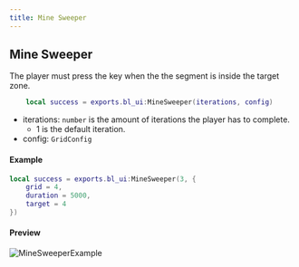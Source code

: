 ```yaml
---
title: Mine Sweeper
---
```

## Mine Sweeper

The player must press the key when the the segment is inside the target zone.
    
```lua
    local success = exports.bl_ui:MineSweeper(iterations, config)
```

- iterations: `number` is the amount of iterations the player has to complete.
    - 1 is the default iteration.
- config: `GridConfig`

#### Example
```lua
local success = exports.bl_ui:MineSweeper(3, {
    grid = 4,
    duration = 5000,
    target = 4
})
```
#### Preview
![MineSweeperExample](/static/MineSweeper.png)
